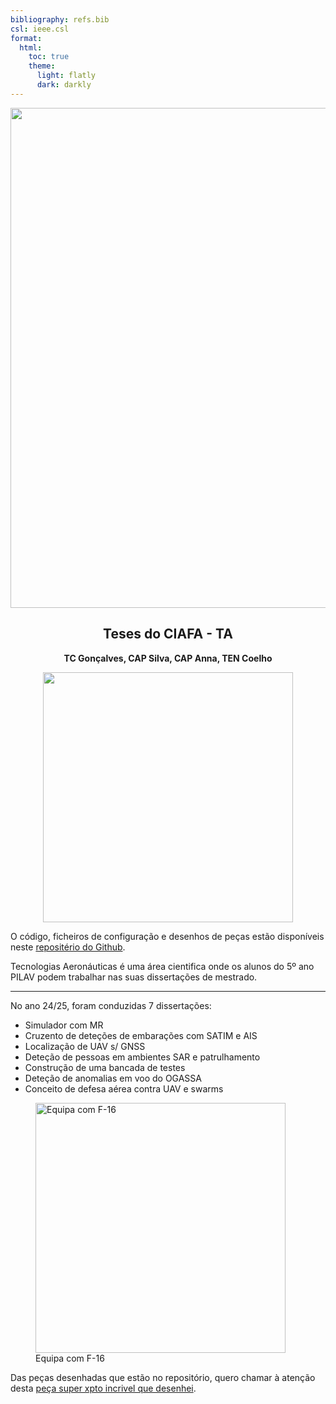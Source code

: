 ```yaml
---
bibliography: refs.bib
csl: ieee.csl
format:
  html:
    toc: true
    theme:
      light: flatly
      dark: darkly
---
```


![](header.png){width=800}


<div style="text-align: center">


# Teses do CIAFA - TA

**TC Gonçalves, CAP Silva, CAP Anna, TEN Coelho**

![](fap_afa.png){width=400}

</div>

::: {.callout-note}
O código, ficheiros de configuração e desenhos de peças estão disponíveis neste [repositério do Github](https://github.com/diogo-aos/workshop_website).
:::

Tecnologias Aeronáuticas é uma área cientifica onde os alunos do 5º ano PILAV podem trabalhar nas suas dissertações de mestrado.

---

No ano 24/25, foram conduzidas 7 dissertações:

- Simulador com MR
- Cruzento de deteções de embarações com SATIM e AIS
- Localização de UAV s/ GNSS
- Deteção de pessoas em ambientes SAR e patrulhamento
- Construção de uma bancada de testes
- Deteção de anomalias em voo do OGASSA
- Conceito de defesa aérea contra UAV e swarms


![Equipa com F-16](img/grupo.jpg){width=400}



Das peças desenhadas que estão no repositório, quero chamar à atenção desta [peça super xpto incrivel que desenhei](https://github.com/diogo-aos/workshop_website/raw/refs/heads/main/peca_xpto.stl).